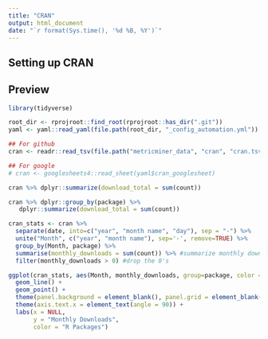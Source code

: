 ```yaml
---
title: "CRAN"
output: html_document
date: "`r format(Sys.time(), '%d %B, %Y')`"
---
```


## Setting up CRAN


## Preview

```r
library(tidyverse)
```

```r
root_dir <- rprojroot::find_root(rprojroot::has_dir(".git"))
yaml <- yaml::read_yaml(file.path(root_dir, "_config_automation.yml"))

## For github
cran <- readr::read_tsv(file.path("metricminer_data", "cran", "cran.tsv"))

## For google 
# cran <- googlesheets4::read_sheet(yaml$cran_googlesheet)
```
```r
cran %>% dplyr::summarize(download_total = sum(count))
```


```r
cran %>% dplyr::group_by(package) %>%
   dplyr::summarize(download_total = sum(count))

cran_stats <- cran %>% 
  separate(date, into=c("year", "month name", "day"), sep = "-") %>% 
  unite("Month", c("year", "month name"), sep='-', remove=TRUE) %>%  
  group_by(Month, package) %>% 
  summarise(monthly_downloads = sum(count)) %>% #summarize monthly downloads by package
  filter(monthly_downloads > 0) #drop the 0's 

ggplot(cran_stats, aes(Month, monthly_downloads, group=package, color = package)) + 
  geom_line() + 
  geom_point() +
  theme(panel.background = element_blank(), panel.grid = element_blank()) +
  theme(axis.text.x = element_text(angle = 90)) +
  labs(x = NULL,
       y = "Monthly Downloads",
       color = "R Packages")
```
